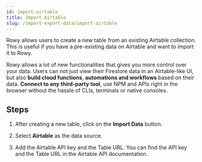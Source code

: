 ```yaml
---
id: import-airtable
title: Import Airtable
slug: /import-export-data/import-airtable
---
```



Rowy allows users to create a new table from an existing Airtable collection. This is useful if you have a pre-existing data on Airtable and want to import it to Rowy.

Rowy allows a lot of new functionalities that gives you more control over your data. Users can not just view their Firestore data in an Airtable-like UI, but also **build cloud functions**, **automations and workflows** based on their data. **Connect to any third-party tool**, use NPM and APIs right in the browser without the hassle of CLIs, terminals or native consoles.

## Steps

1. After creating a new table, click on the **Import Data** button.

2. Select **Airtable** as the data source.

3. Add the Airtable API key and the Table URL. You can find the API key and the Table URL in the Airtable API documentation.
